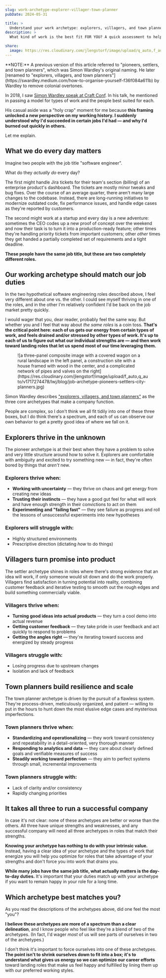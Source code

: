 ```yaml
---
slug: work-archetype-explorer-villager-town-planner
pubDate: 2024-05-31

title: >
  Understand your work archetype: explorers, villagers, and town planners
description: >
  What kind of work is the best fit FOR YOU? A quick assessment to help you optimize for a job that you'll actually enjoy.

share:
  image: https://res.cloudinary.com/jlengstorf/image/upload/q_auto,f_auto/v1717352184/lwj/blog/job-archetype-explorers-villagers-city-planners.jpg
---
```



<Aside>
  **NOTE:** A previous version of this article referred to "pioneers, settlers, and town planners", which was Simon Wardley's original naming. He later [renamed to "explorers, villagers, and town planners"](https://swardley.medium.com/how-to-organise-yourself-f36f084a611b) by Wardley to remove colonial overtones.
</Aside>

In 2018, I saw [Simon Wardley speak at Craft Conf](https://craft-conf.com/2018/speaker/SimonWardley). In his talk, he mentioned in passing a model for types of work and the people best suited for each.

His casual aside was a "holy crap" moment for me because **this framing unlocked a new perspective on my working history. I suddenly understood why I'd succeeded in certain jobs I'd had — and why I'd burned out quickly in others.**

Let me explain.

## What we do every day matters

Imagine two people with the job title "software engineer".

What do they _actually do_ every day?

The first might handle Jira tickets for their team's section (billing) of an enterprise product's dashboard. The tickets are mostly minor tweaks and bug fixes. Over the course of an average quarter, there aren't many large changes to the codebase. Instead, there are long-running initiatives to modernize outdated code, fix performance issues, and handle edge cases as they're reported by customers.

The second might work at a startup and every day is a new adventure: sometimes the CEO codes up a new proof of concept over the weekend and now their task is to turn it into a production-ready feature; other times they're handling priority tickets from important customers; other _other_ times they get handed a partially completed set of requirements and a tight deadline.

**These people have the same job title, but these are two completely different roles.**

## Our working archetype should match our job duties

In the two hypothetical software engineering roles described above, I feel very different about one vs. the other. I could see myself thriving in one of the roles, and in the other I'm relatively confident I'd be back on the job market pretty quickly.

I would wager that you, dear reader, probably feel the same way. But whether you and I feel that way about _the same roles_ is a coin toss. **That's the critical point here: each of us gets our energy from certain types of work, and feels drained and/or stressed by other types of work. It's up to each of us to figure out what our individual strengths are — and then work toward landing roles that let us spend most of our time leveraging them.**

<Figure>
  ![a three-panel composite image with a covered wagon on a rural landscape in the left panel, a construction site with a house framed with wood in the center, and a complicated network of pipes and valves on the right](https://res.cloudinary.com/jlengstorf/image/upload/f_auto,q_auto/v1717274478/lwj/blog/job-archetype-pioneers-settlers-city-planners.jpg)
</Figure>

Simon Wardley describes ["explorers, villagers, and town planners"](https://blog.gardeviance.org/search?q=PST) as the three core archetypes that make a company function.

People are complex, so I don't think we all fit tidily into one of these three boxes, but I do think there's a spectrum, and each of us can observe our own behavior to get a pretty good idea of where we fall on it.

## Explorers thrive in the unknown

The pioneer archetype is at their best when they have a problem to solve and very little structure around how to solve it. Explorers are comfortable with ambiguity and excited to try something new — in fact, they're often bored by things that _aren't_ new.

### Explorers thrive when:

- **Working with uncertainty** — they thrive on chaos and get energy from creating new ideas
- **Trusting their instincts** — they have a good gut feel for what will work and have enough strength in their convictions to act on them
- **Experimenting and "failing fast"** — they see failure as progress and roll the lessons of unsuccessful experiments into new hypotheses

### Explorers will struggle with:

- Highly structured environments
- Prescriptive direction (dictating _how_ to do things)

## Villagers turn promise into product

The settler archetype shines in roles where there's strong evidence that an idea will work, if only someone would sit down and do the work properly. Villagers find satisfaction in turning potential into reality, combining customer feedback and iterative testing to smooth out the rough edges and build something commercially viable.

### Villagers thrive when:

- **Turning good ideas into actual products** — they turn a cool demo into actual revenue
- **Getting customer feedback** — they take pride in user feedback and act quickly to respond to problems
- **Getting the angles right** — they're iterating toward success and energized by steady progress

### Villagers struggle with:

- Losing progress due to upstream changes
- Isolation and lack of feedback

## Town planners build resilience and scale

The town planner archetype is driven by the pursuit of a flawless system. They're process-driven, meticulously organized, and patient — willing to put in the hours to hunt down the most elusive edge cases and mysterious imperfections.

### Town planners thrive when:

- **Standardizing and operationalizing** — they work toward consistency and repeatability in a detail-oriented, very thorough manner
- **Responding to analytics and data** — they care about clearly defined goals and verifiable measures of success
- **Steadily working toward perfection** — they aim to perfect systems through small, incremental improvements

### Town planners struggle with:

- Lack of clarity and/or consistency
- Rapidly changing priorities

## It takes all three to run a successful company

In case it's not clear: none of these archetypes are better or worse than the others. All three have unique strengths and weaknesses, and any successful company will need all three archetypes in roles that match their strengths.

**Knowing your archetype has nothing to do with your intrinsic value.** Instead, having a clear idea of your archetype and the types of work that energize you will help you optimize for roles that take advantage of your strengths and don't force you into work that drains you.

**While many jobs have the same job title, what actually matters is the day-to-day duties.** It's important that your duties match up with your archetype if you want to remain happy in your role for a long time.

## Which archetype best matches you?

As you read the descriptions of the archetypes above, did one feel the most "you"?

**I believe these archetypes are more of a spectrum than a clear delineation**, and I know people who feel like they're a blend of two of the archetypes. (In fact, I'd wager _most_ of us will see parts of ourselves in two of the archetypes.)

I don't think it's important to force ourselves into one of these archetypes. **The point isn't to shrink ourselves down to fit into a box; it's to understand what gives us energy so we can optimize our career efforts** toward landing roles that make us feel happy and fulfilled by lining them up with our preferred working styles.
